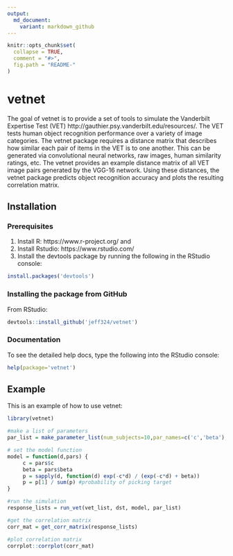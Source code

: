 ```yaml
---
output:
  md_document:
    variant: markdown_github
---
```


<!-- README.md is generated from README.Rmd. Please edit that file -->

```r
knitr::opts_chunk$set(
  collapse = TRUE,
  comment = "#>",
  fig.path = "README-"
)
```

# vetnet

The goal of vetnet is to provide a set of tools to simulate the Vanderbilt Expertise Test (VET) http://gauthier.psy.vanderbilt.edu/resources/. The VET tests human object recognition performance over a variety of image categories. The vetnet package requires a distance matrix that describes how similar each pair of items in the VET is to one another. This can be generated via convolutional neural networks, raw images, human similarity ratings, etc. The vetnet provides an example distance matrix of all VET image pairs generated by the VGG-16 network. Using these distances, the vetnet package predicts object recognition accuracy and plots the resulting correlation matrix.

## Installation

### Prerequisites
1. Install R: https://www.r-project.org/ and 
2. Install Rstudio: https://www.rstudio.com/ 
3. Install the devtools package by running the following in the RStudio console:
```r
install.packages('devtools')
```

### Installing the package from GitHub
From RStudio:
```r
devtools::install_github('jeff324/vetnet')
```

### Documentation
To see the detailed help docs, type the following into the RStudio console:

```r
help(package='vetnet')
```

## Example

This is an example of how to use vetnet:

```r
library(vetnet)

#make a list of parameters
par_list = make_parameter_list(num_subjects=10,par_names=c('c','beta'),lower=c(0,0),upper=c(1,1))

# set the model function
model = function(d,pars) {
     c = pars$c
     beta = pars$beta
     p = sapply(d, function(d) exp(-c*d) / (exp(-c*d) + beta))
     p = p[1] / sum(p) #probability of picking target 
}

#run the simulation
response_lists = run_vet(vet_list, dst, model, par_list)

#get the correlation matrix
corr_mat = get_corr_matrix(response_lists)

#plot correlation matrix
corrplot::corrplot(corr_mat)
```
